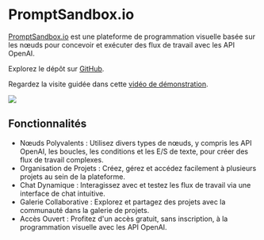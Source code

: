 
# PromptSandbox.io

[PromptSandbox.io](https://PromptSandbox.io) est une plateforme de programmation visuelle basée sur les nœuds pour concevoir et exécuter des flux de travail avec les API OpenAI.

Explorez le dépôt sur [GitHub](https://github.com/eg9y/promptsandbox.io/).

Regardez la visite guidée dans cette [vidéo de démonstration](https://www.youtube.com/watch?v=CBPw7FXtaEU).

<div style={{ textAlign: "center" }}>
  <Image
    src="/docs/assets/tooling/promptsandbox.webp"
    width={2560}
    height={1338}
    style={{ width: "750px", margin: "auto" }}
  />
</div>

## Fonctionnalités

- Nœuds Polyvalents : Utilisez divers types de nœuds, y compris les API OpenAI, les boucles, les conditions et les E/S de texte, pour créer des flux de travail complexes.
- Organisation de Projets : Créez, gérez et accédez facilement à plusieurs projets au sein de la plateforme.
- Chat Dynamique : Interagissez avec et testez les flux de travail via une interface de chat intuitive.
- Galerie Collaborative : Explorez et partagez des projets avec la communauté dans la galerie de projets.
- Accès Ouvert : Profitez d'un accès gratuit, sans inscription, à la programmation visuelle avec les API OpenAI.
